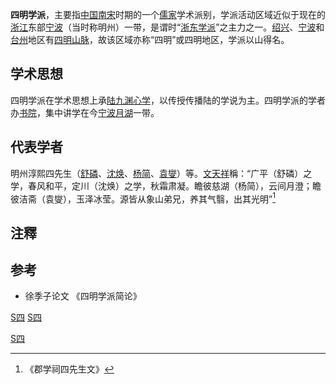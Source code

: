 '''四明学派'''，主要指[[中国|中国]][[南宋|南宋]]时期的一个[[儒家|儒家]]学术派别，学派活动区域近似于现在的[[浙江|浙江]]东部[[宁波|宁波]]（当时称明州）一带，是谓时“[[浙东学派|浙东学派]]”之主力之一。[[绍兴|绍兴]]、[[宁波|宁波]]和[[台州|台州]]地区有[[四明山|四明山脉]]，故该区域亦称“四明”或四明地区，学派以山得名。

==学术思想==

四明学派在学术思想上承[[陆九渊|陆九渊]][[心学|心学]]，以传授传播陆的学说为主。四明学派的学者办[[书院|书院]]，集中讲学在今[[宁波月湖|宁波月湖]]一带。

==代表学者==
明州淳熙四先生（[[舒磷|舒磷]]、[[沈焕|沈焕]]、[[杨简_(南宋)|杨简]]、[[袁燮|袁燮]]）等。[[文天祥|文天祥]]稱：“广平（舒磷）之学，春风和平，定川（沈焕）之学，秋霜肃凝。瞻彼慈湖（杨简），云间月澄；瞻彼洁斋（袁燮），玉泽冰莹。源皆从象山弟兄，养其气翳，出其光明”<ref>《郡学祠四先生文》</ref>

==注釋==
<div class="references-small">
<references />
</div>

==参考==
*徐季子论文 《四明学派简论》


[[Category:中國儒學流派|S四]]
[[category:中国哲学|S四]]
[[category:宁波文化史|S四]]